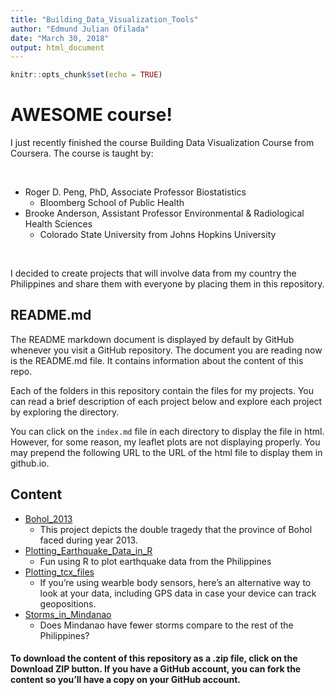```yaml
---
title: "Building_Data_Visualization_Tools"
author: "Edmund Julian Ofilada"
date: "March 30, 2018"
output: html_document
---
```


```r
knitr::opts_chunk$set(echo = TRUE)
```

# AWESOME course!

I just recently finished the course Building Data Visualization Course from Coursera. The course is taught by:    

<br>

- Roger D. Peng, PhD, Associate Professor Biostatistics 
    - Bloomberg School of Public Health
     
- Brooke Anderson,  Assistant Professor Environmental & Radiological Health Sciences
    - Colorado State University from Johns Hopkins University

<br>

I decided to create projects that will involve data from my country the Philippines and share them with everyone by placing them in this repository. 

## README.md

The README markdown document is displayed by default by GitHub whenever you visit a GitHub repository. The document you are reading now is the README.md file. It contains information about the content of this repo.

Each of the folders in this repository contain the files for my  projects. You can read a brief description of each project below and explore each project by exploring the directory.

You can click on the `index.md` file in each directory to display the file in html.  However, for some reason, my leaflet plots are not displaying properly. You may prepend the following URL to the URL of the html file to display them in github.io.

## Content 

- [Bohol_2013]("https://github.com/DocOfi/Building_Data_Visualization_Tools/Bohol_2013/index.md")
     - This project depicts the double tragedy that the province of Bohol faced during year 2013.
     
- [Plotting_Earthquake_Data_in_R]("https://github.com/DocOfi/Building_Data_Visualization_Tools/Plotting_Earthquake_Data_in_R/index.md")
     - Fun using R to plot earthquake data from the Philippines
     
- [Plotting_tcx_files]("https://github.com/DocOfi/Building_Data_Visualization_Tools/Plotting_tcx_files/index.md")
     - If you're using wearble body sensors, here's an alternative way to look at your data, including GPS data in case your device can track geopositions.
     
- [Storms_in_Mindanao]("https://github.com/DocOfi/Building_Data_Visualization_Tools/Storms_in_Mindanao/index.md")
     - Does Mindanao have fewer storms compare to the rest of the Philippines?

#### To download the content of this repository as a .zip file, click on the Download ZIP button. If you have a GitHub account, you can fork the content so you'll have a copy on your GitHub account.  